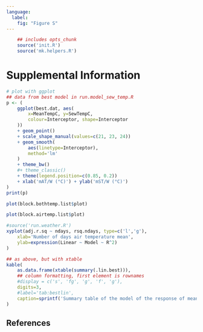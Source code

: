 ```yaml
---
language:
  label:
    fig: "Figure S"
---
```

```r
    ## includes opts_chunk
    source('init.R')
    source('mk.helpers.R')
```
# Supplemental Information 
```r

# plot with ggplot
## data from best model in run.model_sew_temp.R
p <- ( 
    ggplot(best.dat, aes(
        x=MeanTempC, y=SewTempC, 
        colour=Interceptor, shape=Interceptor
    )) 
    + geom_point()
    + scale_shape_manual(values=c(21, 23, 24))
    + geom_smooth(
        aes(linetype=Interceptor), 
        method='lm'
    )
    + theme_bw()
    #+ theme_classic()
    + theme(legend.position=c(0.85, 0.2))
    + xlab('mAT/W (°C)') + ylab('mST/W (°C)')
)
print(p)
```

```r
plot(block.bothtemp.list$plot)
```

```r
plot(block.airtemp.list$plot)
```

```r
#source('run.weather.R')
xyplot(adj.r.sq ~ ndays, rsq.ndays, type=c('l','g'), 
    xlab='Number of days air temperature mean',
    ylab=expression(Linear ~ Model ~ R^2)
)
```

```r
## as above, but with xtable
kable(
    as.data.frame(xtable(summary(.lin.best))),
    ## column formatting, first element is rownames
    #display = c('s', 'fg', 'g', 'f', 'g'),
    digits=3,
    #label='tab:bestlin',
    caption=sprintf('Summary table of the model of the response of mean weekly sewage grab sample temperature (MW-SGST) to mean weekly mean daily air temperature (MW-MDAT) (R^2^ = %1.2f). Sewer interceptor identity has a significant effect on model intercept.', .best.rsq)
)
```

## References
